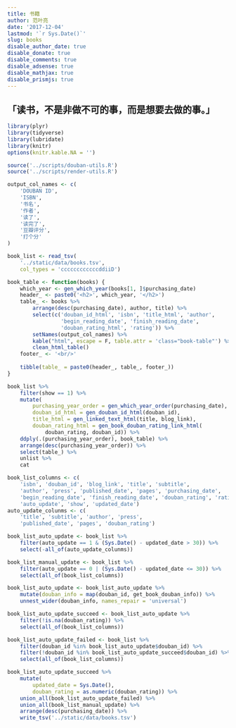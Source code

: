 ```yaml
---
title: 书籍
author: 范叶亮
date: '2017-12-04'
lastmod: '`r Sys.Date()`'
slug: books
disable_author_date: true
disable_donate: true
disable_comments: true
disable_adsense: true
disable_mathjax: true
disable_prismjs: true
---
```


## 「读书，不是非做不可的事，而是想要去做的事。」

```r
library(plyr)
library(tidyverse)
library(lubridate)
library(knitr)
options(knitr.kable.NA = '')

source('../scripts/douban-utils.R')
source('../scripts/render-utils.R')
```

```r
output_col_names <- c(
    'DOUBAN ID',
    'ISBN',
    '书名',
    '作者',
    '读了',
    '读完了',
    '豆瓣评分',
    '打个分'
)

book_list <- read_tsv(
    '../static/data/books.tsv',
    col_types = 'ccccccccccccddiiD')

book_table <- function(books) {
    which_year <- gen_which_year(books[1, ]$purchasing_date)
    header_ <- paste0('<h2>', which_year, '</h2>')
    table_ <- books %>%
        arrange(desc(purchasing_date), author, title) %>%
        select(c('douban_id_html', 'isbn', 'title_html', 'author',
                 'begin_reading_date', 'finish_reading_date',
                 'douban_rating_html', 'rating')) %>%
        setNames(output_col_names) %>%
        kable("html", escape = F, table.attr = 'class="book-table"') %>%
        clean_html_table()
    footer_ <- '<br/>'
    
    tibble(table_ = paste0(header_, table_, footer_))
}

book_list %>%
    filter(show == 1) %>%
    mutate(
        purchasing_year_order = gen_which_year_order(purchasing_date),
        douban_id_html = gen_douban_id_html(douban_id),
        title_html = gen_linked_text_html(title, blog_link),
        douban_rating_html = gen_book_douban_rating_link_html(
            douban_rating, douban_id)) %>%
    ddply(.(purchasing_year_order), book_table) %>%
    arrange(desc(purchasing_year_order)) %>%
    select(table_) %>%
    unlist %>%
    cat
```

```r
book_list_columns <- c(
    'isbn', 'douban_id', 'blog_link', 'title', 'subtitle',
    'author', 'press', 'published_date', 'pages', 'purchasing_date',
    'begin_reading_date', 'finish_reading_date', 'douban_rating', 'rating',
    'auto_update', 'show', 'updated_date')
auto_update_colunms <- c(
    'title', 'subtitle', 'author', 'press',
    'published_date', 'pages', 'douban_rating')

book_list_auto_update <- book_list %>%
    filter(auto_update == 1 & (Sys.Date() - updated_date > 30)) %>%
    select(-all_of(auto_update_colunms))

book_list_manual_update <- book_list %>%
    filter(auto_update == 0 | (Sys.Date() - updated_date <= 30)) %>%
    select(all_of(book_list_columns))

book_list_auto_update <- book_list_auto_update %>%
    mutate(douban_info = map(douban_id, get_book_douban_info)) %>%
    unnest_wider(douban_info, names_repair = 'universal')

book_list_auto_update_succeed <- book_list_auto_update %>%
    filter(!is.na(douban_rating)) %>%
    select(all_of(book_list_columns))

book_list_auto_update_failed <- book_list %>%
    filter(douban_id %in% book_list_auto_update$douban_id) %>%
    filter(!douban_id %in% book_list_auto_update_succeed$douban_id) %>%
    select(all_of(book_list_columns))

book_list_auto_update_succeed %>%
    mutate(
        updated_date = Sys.Date(),
        douban_rating = as.numeric(douban_rating)) %>%
    union_all(book_list_auto_update_failed) %>%
    union_all(book_list_manual_update) %>%
    arrange(desc(purchasing_date)) %>%
    write_tsv('../static/data/books.tsv')
```
